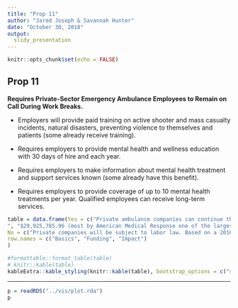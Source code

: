 ```yaml
---
title: "Prop 11"
author: "Jared Joseph & Savannah Hunter"
date: "October 30, 2018"
output:
  slidy_presentation
---
```


```r
knitr::opts_chunk$set(echo = FALSE)
```

## Prop 11 {.smaller}

**Requires Private-Sector Emergency Ambulance Employees to Remain on Call During Work Breaks.**

* Employers will provide paid training on active shooter and mass casualty incidents, natural disasters, preventing violence to themselves and patients (some already receive training).

* Requires employers to provide mental health and wellness education with 30 days of hire and each year.

* Requires employers to make information about mental health treatment and support services known (some already have this benefit).

* Requires employers to provide coverage of up to 10 mental health treatments per year. Qualified employees can receive long-term services.

```r
table = data.frame(Yes = c("Private ambulance companies can continue their current practice (illegal under current labor law) of having EMTs and paramedics to stay on-duty “on call” during their meal and rest breaks to answer 911 calls. If scheduled breaks are interrupted by a call that meal or rest period does not count toward the meal or rest period entitled to the employee.
", "$29,925,785.96 (most by American Medical Response one of the largest private EMT and paramedic employers)",  "Any pending lawsuits for violating past labor law may be prevented.  "),
No = c("Private companies will be subject to labor law. Based on a 2016 court case these companies would have to provide EMTs and paramedics with off-duty meal and rest breaks that cannot be interrupted by 911 calls.", "$0.00", "Ambulance company costs may increase by about $100 million a year to operate more ambulances to fill in during breaks."),
row.names = c("Basics", "Funding", "Impact")
)

#formattable::format_table(table)
# knitr::kable(table)
kableExtra::kable_styling(knitr::kable(table), bootstrap_options = c("striped", "bordered"), full_width = FALSE)
```

***

```r
p = readRDS("../vis/plot.rda")
p
```

